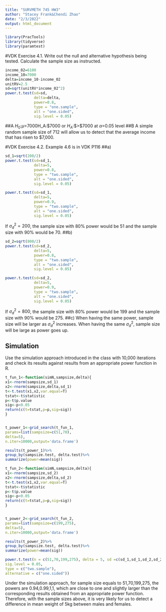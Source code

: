 ---
title: "SURVMETH 745 HW3"
author: "Stacey Frank&Chendi Zhao"
date: "2/3/2022"
output: html_document
---

```{r setup, include=FALSE}
library(PracTools)
library(tidyverse)
library(paramtest)
```
#VDK Exercise 4.1.
Write out the null and alternative hypothesis being tested.
Calculate the sample size as instructed.
```{r}
income_02=6100
income_10=7000
delta=income_10-income_02
unitRV=2.5
sd=sqrt(unitRV*income_02^2)
power.t.test(sd=sd,
             delta=delta,
             power=0.8,
             type = "one.sample",
             alt = "one.sided",
             sig.level = 0.05)
```
##A
$H_0$:$\mu=$$7000
$H_A$:$\mu\neq$7000 or $H_A$:$\mu>$7000
at $\alpha$=0.05 level
##B
A simple random sample size of 712 will allow us to detect that the average income that has risen to $7,000.

#VDK Exercise 4.2. 
Example 4.6 is in VDK P116
##a)
```{r}
sd_1=sqrt(200/2)
power.t.test(sd=sd_1,
             delta=5,
             power=0.8,
             type = "two.sample",
             alt = "one.sided",
             sig.level = 0.05)

power.t.test(sd=sd_1,
             delta=5,
             power=0.9,
             type = "two.sample",
             alt = "one.sided",
             sig.level = 0.05)
```
If $\sigma^2_d=200$, the sample size with 80% power would be 51 and the sample size with 90% would be 70.
##b)
```{r}
sd_2=sqrt(800/2)
power.t.test(sd=sd_2,
             delta=5,
             power=0.8,
             type = "two.sample",
             alt = "one.sided",
             sig.level = 0.05)

power.t.test(sd=sd_2,
             delta=5,
             power=0.9,
             type = "two.sample",
             alt = "one.sided",
             sig.level = 0.05)
```
If $\sigma^2_d=800$, the sample size with 80% power would be 199 and the sample size with 90% would be 275.
##c)
When having the same power, sample size will be larger as $\sigma^2_d$ increases.
When having the same $\sigma^2_d$, sample size will be large as power goes up.

## Simulation
Use the simulation approach introduced in the class with 10,000 iterations and check its results against results from an appropriate power function in R.
```{r}
t_fun_1<-function(simN,sampsize,delta){
x1<-rnorm(sampsize,sd_1)
x2<-rnorm(sampsize,delta,sd_1)
t<-t.test(x1,x2,var.equal=T)
tstat<-t$statistic
p<-t$p.value
sig<-p<0.05
return(c(t=tstat,p=p,sig=sig))
}


t_power_1<-grid_search(t_fun_1,
params=list(sampsize=c(51,70),
delta=5),
n.iter=10000,output='data.frame')

results(t_power_1)%>%
group_by(sampsize.test, delta.test)%>%
summarize(power=mean(sig))
```

```{r}
t_fun_2<-function(simN,sampsize,delta){
x1<-rnorm(sampsize,sd_2)
x2<-rnorm(sampsize,delta,sd_2)
t<-t.test(x1,x2,var.equal=T)
tstat<-t$statistic
p<-t$p.value
sig<-p<0.05
return(c(t=tstat,p=p,sig=sig))
}


t_power_2<-grid_search(t_fun_2,
params=list(sampsize=c(199,275),
delta=5),
n.iter=10000,output='data.frame')

results(t_power_2)%>%
group_by(sampsize.test, delta.test)%>%
summarize(power=mean(sig))

power.t.test(n = c(51,70,199,275), delta = 5, sd =c(sd_1,sd_1,sd_2,sd_2),
sig.level = 0.05,
type = c("two.sample"),
alternative = c("one.sided"))
```
Under the simulation approach, for sample size equals to 51,70,199,275, the powers are 0.94,0.99,1,1, which are close to one and slightly larger than the corresponding results obtained from an appropriate power function. Therefore, with the sample sizes above, it is very likely for us to detect a difference in mean weight of 5kg between males and females.
